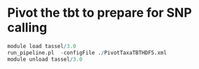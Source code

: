 # Pivot the tbt to prepare for SNP calling 


```r

module load tassel/3.0
run_pipeline.pl  -configFile ./PivotTaxaTBTHDF5.xml
module unload tassel/3.0

```
